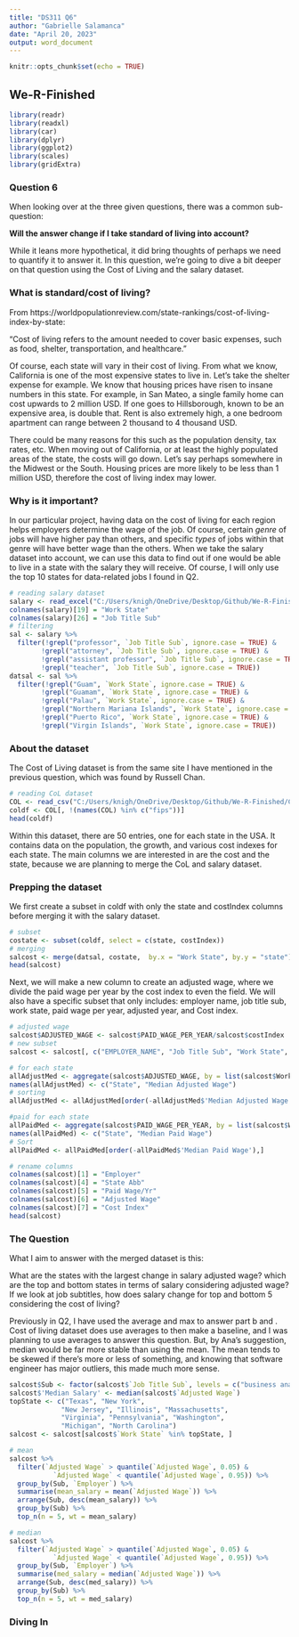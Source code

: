 ```yaml
---
title: "DS311 Q6"
author: "Gabrielle Salamanca"
date: "April 20, 2023"
output: word_document
---
```


```r
knitr::opts_chunk$set(echo = TRUE)
```

## We-R-Finished

```r
library(readr)
library(readxl)
library(car)
library(dplyr)
library(ggplot2)
library(scales)
library(gridExtra)
```

### Question 6

When looking over at the three given questions, there was a common sub-question:

**Will the answer change if I take standard of living into account?**

While it leans more hypothetical, it did bring thoughts of perhaps we need to quantify it to answer it. In this question, we're going to dive a bit deeper on that question using the Cost of Living and the salary dataset.

### What is standard/cost of living?

From https://worldpopulationreview.com/state-rankings/cost-of-living-index-by-state:

"Cost of living refers to the amount needed to cover basic expenses, such as food, shelter, transportation, and healthcare."

Of course, each state will vary in their cost of living. From what we know, California is one of the most expensive states to live in. Let's take the shelter expense for example. We know that housing prices have risen to insane numbers in this state. For example, in San Mateo, a single family home can cost upwards to 2 million USD. If one goes to Hillsborough, known to be an expensive area, is double that. Rent is also extremely high, a one bedroom apartment can range between 2 thousand to 4 thousand USD. 

There could be many reasons for this such as the population density, tax rates, etc. When moving out of California, or at least the highly populated areas of the state, the costs will go down. Let's say perhaps somewhere in the Midwest or the South. Housing prices are more likely to be less than 1 million USD, therefore the cost of living index may lower.

### Why is it important?

In our particular project, having data on the cost of living for each region helps employers determine the wage of the job. Of course, certain *genre* of jobs will have higher pay than others, and specific *types* of jobs within that genre will have better wage than the others. When we take the salary dataset into account, we can use this data to find out if one would be able to live in a state with the salary they will receive. Of course, I will only use the top 10 states for data-related jobs I found in Q2.

```r
# reading salary dataset
salary <- read_excel("C:/Users/knigh/OneDrive/Desktop/Github/We-R-Finished/salary/salary_data_states.xlsx")
colnames(salary)[19] = "Work State"
colnames(salary)[26] = "Job Title Sub"
# filtering
sal <- salary %>%
  filter(!grepl("professor", `Job Title Sub`, ignore.case = TRUE) &
       	!grepl("attorney", `Job Title Sub`, ignore.case = TRUE) &
       	!grepl("assistant professor", `Job Title Sub`, ignore.case = TRUE) &
       	!grepl("teacher", `Job Title Sub`, ignore.case = TRUE))
datsal <- sal %>%
  filter(!grepl("Guam", `Work State`, ignore.case = TRUE) &
       	!grepl("Guamam", `Work State`, ignore.case = TRUE) &
       	!grepl("Palau", `Work State`, ignore.case = TRUE) &
       	!grepl("Northern Mariana Islands", `Work State`, ignore.case = TRUE) &
       	!grepl("Puerto Rico", `Work State`, ignore.case = TRUE) &
       	!grepl("Virgin Islands", `Work State`, ignore.case = TRUE))
```

### About the dataset

The Cost of Living dataset is from the same site I have mentioned in the previous question, which was found by Russell Chan.

```r
# reading CoL dataset
COL <- read_csv("C:/Users/knigh/OneDrive/Desktop/Github/We-R-Finished/CostOfLiving2023.csv", show_col_types = FALSE)
coldf <- COL[, !(names(COL) %in% c("fips"))]
head(coldf)
```

Within this dataset, there are 50 entries, one for each state in the USA. It contains data on the population, the growth, and various cost indexes for each state. The main columns we are interested in are the cost and the state, because we are planning to merge the CoL and salary dataset.

### Prepping the dataset

We first create a subset in coldf with only the state and costIndex columns before merging it with the salary dataset.

```r
# subset
costate <- subset(coldf, select = c(state, costIndex))
# merging
salcost <- merge(datsal, costate,  by.x = "Work State", by.y = "state")
head(salcost)
```

Next, we will make a new column to create an adjusted wage, where we divide the paid wage per year by the cost index to even the field. We will also have a specific subset that only includes: employer name, job title sub, work state, paid wage per year, adjusted year, and Cost index.

```r
# adjusted wage
salcost$ADJUSTED_WAGE <- salcost$PAID_WAGE_PER_YEAR/salcost$costIndex
# new subset
salcost <- salcost[, c("EMPLOYER_NAME", "Job Title Sub", "Work State", "WORK_STATE_ABBREVIATION", "PAID_WAGE_PER_YEAR", "ADJUSTED_WAGE", "costIndex")]

# for each state
allAdjustMed <- aggregate(salcost$ADJUSTED_WAGE, by = list(salcost$Work_State), FUN = median)
names(allAdjustMed) <- c("State", "Median Adjusted Wage")
# sorting
allAdjustMed <- allAdjustMed[order(-allAdjustMed$'Median Adjusted Wage'),]

#paid for each state
allPaidMed <- aggregate(salcost$PAID_WAGE_PER_YEAR, by = list(salcost$Work_State), FUN = median)
names(allPaidMed) <- c("State", "Median Paid Wage")
# Sort
allPaidMed <- allPaidMed[order(-allPaidMed$'Median Paid Wage'),]

# rename columns
colnames(salcost)[1] = "Employer"
colnames(salcost)[4] = "State Abb"
colnames(salcost)[5] = "Paid Wage/Yr"
colnames(salcost)[6] = "Adjusted Wage"
colnames(salcost)[7] = "Cost Index"
head(salcost)
```

### The Question

What I aim to answer with the merged dataset is this:

What are the states with the largest change in salary adjusted wage? which are the top and bottom states in terms of salary considering adjusted wage? If we look at job subtitles, how does salary change for top and bottom 5 considering the cost of living?

Previously in Q2, I have used the average and max to answer part b and . Cost of living dataset does use averages to then make a baseline, and I was planning to use averages to answer this question. But, by Ana's suggestion, median would be far more stable than using the mean. The mean tends to be skewed if there's more or less of something, and knowing that software engineer has major outliers, this made much more sense.

```r
salcost$Sub <- factor(salcost$`Job Title Sub`, levels = c("business analyst", "data analyst", "data scientist", "management consultant", "software engineer"))
salcost$'Median Salary' <- median(salcost$`Adjusted Wage`)
topState <- c("Texas", "New York",
     		 "New Jersey", "Illinois", "Massachusetts",
     		 "Virginia", "Pennsylvania", "Washington",
     		 "Michigan", "North Carolina")
salcost <- salcost[salcost$`Work State` %in% topState, ]

# mean
salcost %>%
  filter(`Adjusted Wage` > quantile(`Adjusted Wage`, 0.05) & 
           `Adjusted Wage` < quantile(`Adjusted Wage`, 0.95)) %>%
  group_by(Sub, `Employer`) %>%
  summarise(mean_salary = mean(`Adjusted Wage`)) %>%
  arrange(Sub, desc(mean_salary)) %>%
  group_by(Sub) %>%
  top_n(n = 5, wt = mean_salary)

# median
salcost %>%
  filter(`Adjusted Wage` > quantile(`Adjusted Wage`, 0.05) & 
           `Adjusted Wage` < quantile(`Adjusted Wage`, 0.95)) %>%
  group_by(Sub, `Employer`) %>%
  summarise(med_salary = median(`Adjusted Wage`)) %>%
  arrange(Sub, desc(med_salary)) %>%
  group_by(Sub) %>%
  top_n(n = 5, wt = med_salary)
```

### Diving In

```r
```
